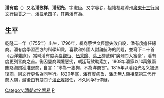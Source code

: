 '''潘有度'''（{{bd|1755年||1820年|catIdx=P潘}}）又名'''潘致祥'''，'''潘绍光'''，字憲臣，又字容谷，祖籍福建漳州[[廣東十三行|廣東十三行]][[同文行|同文行]]巨賈之一，[[潘振承|潘振承]]四子，其弟潘有為。

== 生平 ==
乾隆二十年（1755年）出生，1796年，總商蔡世文經營失敗自殺，潘有度擔任總商。潘有度學習西方的科學知識，喜歡和外國人討論航海的問題，並寫下二十首《西洋雜詠》。當時潘有度與[[盧觀恒|盧觀恒]]、[[伍秉鑑|伍秉鑑]]、[[葉上林|葉上林]]號稱“廣州四大富豪”，潘有度更列富商之首。後因營商環境惡劣，朝廷苛斂勒索加，1808年潘家以10萬銀兩賄賂海關獲准退商，自言：“寧為一隻狗，不為洋商首”。1815年以潘绍光名义被迫復商，同文行更名為同孚行。1820年底，潘有度病故，潘氏無人願接掌第三代行商大旗，最後由有度四子[[潘正煒|潘正煒]]接任，不久同孚行停辦。

{{清朝对外贸易}}
[[Category:清朝对外贸易|Category:清朝对外贸易]]
[[Category:廣州十三行|P]]